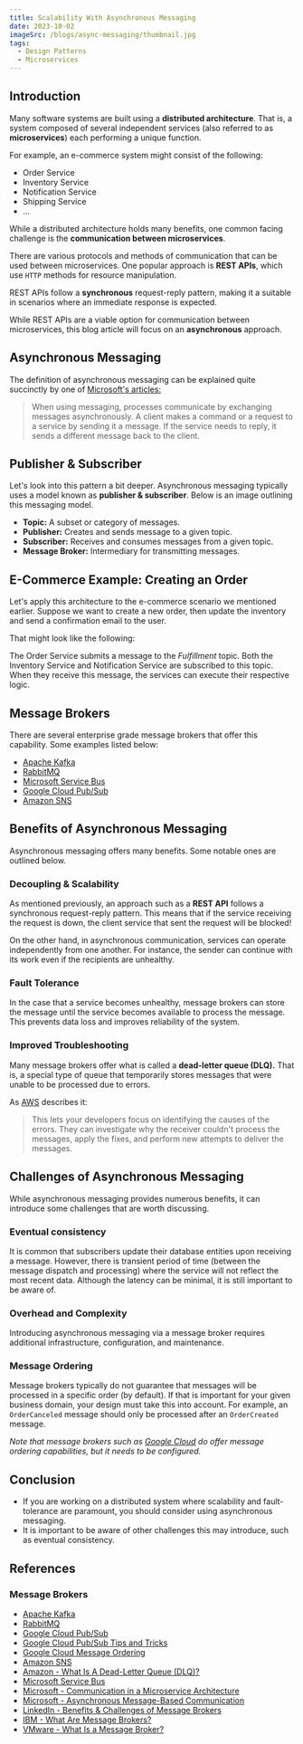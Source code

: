 ```yaml
---
title: Scalability With Asynchronous Messaging
date: 2023-10-02
imageSrc: /blogs/async-messaging/thumbnail.jpg
tags:
  - Design Patterns
  - Microservices
---
```


## Introduction

Many software systems are built using a **distributed architecture**.
That is, a system composed of several independent services (also referred to as **microservices**) each performing a unique function.

For example, an e-commerce system might consist of the following:

- Order Service
- Inventory Service
- Notification Service
- Shipping Service
- ...

While a distributed architecture holds many benefits, one common facing challenge is the **communication between microservices**.

There are various protocols and methods of communication that can be used between microservices.
One popular approach is **REST APIs**, which use `HTTP` methods for resource manipulation.

REST APIs follow a **synchronous** request-reply pattern, making it a suitable in scenarios where an immediate response is expected.

<Alert
  type="info"
  text="REST APIs follow a synchronous request-reply pattern."
/>

While REST APIs are a viable option for communication between microservices,
this blog article will focus on an **asynchronous** approach.

## Asynchronous Messaging

The definition of asynchronous messaging can be explained quite succinctly by one of [Microsoft's articles:](https://learn.microsoft.com/en-us/dotnet/architecture/microservices/architect-microservice-container-applications/asynchronous-message-based-communication)

> When using messaging, processes communicate by exchanging messages asynchronously.
> A client makes a command or a request to a service by sending it a message.
> If the service needs to reply, it sends a different message back to the client.

## Publisher & Subscriber

Let's look into this pattern a bit deeper. Asynchronous messaging typically uses a model known as **publisher & subscriber**. Below is an image outlining this messaging model.

<ThemeImage
  srcLight="/blogs/async-messaging/publisher-subscriber-light.png"
  srcDark="/blogs/async-messaging/publisher-subscriber-dark.png"
  alt="Diagram depicting publisher & subscriber architecture"
  caption="Publisher & Subscriber Architecture"
  width={1496}
  height={608}
/>

- **Topic:** A subset or category of messages.
- **Publisher:** Creates and sends message to a given topic.
- **Subscriber:** Receives and consumes messages from a given topic.
- **Message Broker:** Intermediary for transmitting messages.

## E-Commerce Example: Creating an Order

Let's apply this architecture to the e-commerce scenario we mentioned earlier.
Suppose we want to create a new order, then update the inventory and send a confirmation email to the user.

That might look like the following:

<ThemeImage
  srcLight="/blogs/async-messaging/example-light.png"
  srcDark="/blogs/async-messaging/example-dark.png"
  alt="Diagram depicting an e-commerce example (creating a new order)"
  caption="E-Commerce Example (Creating a New Order)"
  width={1476}
  height={427}
/>

The Order Service submits a message to the _Fulfillment_ topic. Both the Inventory Service and Notification Service are subscribed to this topic.
When they receive this message, the services can execute their respective logic.

## Message Brokers

There are several enterprise grade message brokers that offer this capability. Some examples listed below:

- [Apache Kafka](https://kafka.apache.org/)
- [RabbitMQ](https://www.rabbitmq.com/)
- [Microsoft Service Bus](https://azure.microsoft.com/en-ca/products/service-bus)
- [Google Cloud Pub/Sub](https://cloud.google.com/pubsub/docs/overview)
- [Amazon SNS](https://aws.amazon.com/sns/)

## Benefits of Asynchronous Messaging

Asynchronous messaging offers many benefits. Some notable ones are outlined below.

### Decoupling & Scalability

As mentioned previously, an approach such as a **REST API** follows a synchronous request-reply pattern.
This means that if the service receiving the request is down, the client service that sent the request will be blocked!

On the other hand, in asynchronous communication, services can operate independently from one another.
For instance, the sender can continue with its work even if the recipients are unhealthy.

### Fault Tolerance

In the case that a service becomes unhealthy, message brokers can store the message until the service becomes available to process the message.
This prevents data loss and improves reliability of the system.

### Improved Troubleshooting

Many message brokers offer what is called a **dead-letter queue (DLQ).** That is, a special type of queue that temporarily stores messages that were unable to be processed due to errors.

<Alert
  type="info"
  title="Dead-Letter Queue"
  text="A special type of queue that temporarily stores messages that were unable to be processed due to errors."
/>

As [AWS](https://aws.amazon.com/what-is/dead-letter-queue/) describes it:

> This lets your developers focus on identifying the causes of the errors. They can investigate why the receiver couldn't process the messages, apply the fixes, and perform new attempts to deliver the messages.

## Challenges of Asynchronous Messaging

While asynchronous messaging provides numerous benefits, it can introduce some challenges that are worth discussing.

### Eventual consistency

It is common that subscribers update their database entities upon receiving a message.
However, there is transient period of time (between the message dispatch and processing) where the service will not reflect the most recent data.
Although the latency can be minimal, it is still important to be aware of.

### Overhead and Complexity

Introducing asynchronous messaging via a message broker requires additional infrastructure, configuration, and maintenance.

### Message Ordering

Message brokers typically do not guarantee that messages will be processed in a specific order (by default).
If that is important for your given business domain, your design must take this into account.
For example, an `OrderCanceled` message should only be processed after an `OrderCreated` message.

_Note that message brokers such as [Google Cloud](https://cloud.google.com/pubsub/docs/ordering) do offer message ordering capabilities, but it needs to be configured._

## Conclusion

- If you are working on a distributed system where scalability and fault-tolerance are paramount, you should consider using asynchronous messaging.
- It is important to be aware of other challenges this may introduce, such as eventual consistency.

## References

### Message Brokers

- [Apache Kafka](https://kafka.apache.org/)
- [RabbitMQ](https://www.rabbitmq.com/)
- [Google Cloud Pub/Sub](https://cloud.google.com/pubsub/docs/overview)
- [Google Cloud Pub/Sub Tips and Tricks](https://www.youtube.com/watch?v=f8nQk62IkHM)
- [Google Cloud Message Ordering](https://cloud.google.com/pubsub/docs/ordering)
- [Amazon SNS](https://aws.amazon.com/sns/)
- [Amazon - What Is A Dead-Letter Queue (DLQ)?](https://aws.amazon.com/what-is/dead-letter-queue/)
- [Microsoft Service Bus](https://azure.microsoft.com/en-ca/products/service-bus)
- [Microsoft - Communication in a Microservice Architecture](https://learn.microsoft.com/en-us/dotnet/architecture/microservices/architect-microservice-container-applications/communication-in-microservice-architecture)
- [Microsoft - Asynchronous Message-Based Communication](https://learn.microsoft.com/en-us/dotnet/architecture/microservices/architect-microservice-container-applications/asynchronous-message-based-communication)
- [LinkedIn - Benefits & Challenges of Message Brokers](https://www.linkedin.com/advice/0/what-benefits-challenges-using-message-queues)
- [IBM - What Are Message Brokers?](https://www.ibm.com/topics/message-brokers)
- [VMware - What Is a Message Broker?](https://www.vmware.com/ca/topics/glossary/content/message-brokers.html)
